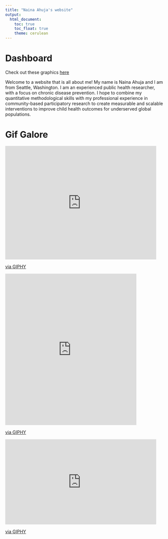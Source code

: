 ```yaml
---
title: "Naina Ahuja's website"
output: 
  html_document:
    toc: true
    toc_float: true
    theme: cerulean
---
```


# Dashboard

Check out these graphics [here](dashboard.html)

Welcome to a website that is all about me! My name is Naina Ahuja and I am from Seattle, Washington. I am an experienced public health researcher, with a focus on chronic disease prevention. I hope to combine my quantitative methodological skills with my professional experience in community-based participatory research to create measurable and scalable interventions to improve child health outcomes for underserved global populations. 

# Gif Galore

<iframe src="https://giphy.com/embed/6tGtnXzRL1m8M" width="480" height="360" frameBorder="0" class="giphy-embed" allowFullScreen></iframe><p><a href="https://giphy.com/gifs/panda-6tGtnXzRL1m8M">via GIPHY</a></p>

<iframe src="https://giphy.com/embed/l1K9DEnvb9hJZ8jgA" width="417" height="480" frameBorder="0" class="giphy-embed" allowFullScreen></iframe><p><a href="https://giphy.com/gifs/reactionseditor-dancing-hot-dog-l1K9DEnvb9hJZ8jgA">via GIPHY</a></p>

<iframe src="https://giphy.com/embed/E3L5goMMSoAAo" width="480" height="270" frameBorder="0" class="giphy-embed" allowFullScreen></iframe><p><a href="https://giphy.com/gifs/amy-schumer-E3L5goMMSoAAo">via GIPHY</a></p>